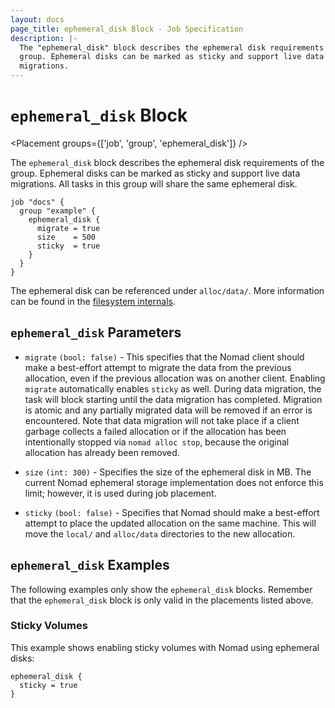 ```yaml
---
layout: docs
page_title: ephemeral_disk Block - Job Specification
description: |-
  The "ephemeral_disk" block describes the ephemeral disk requirements of the
  group. Ephemeral disks can be marked as sticky and support live data
  migrations.
---
```


# `ephemeral_disk` Block

<Placement groups={['job', 'group', 'ephemeral_disk']} />

The `ephemeral_disk` block describes the ephemeral disk requirements of the
group. Ephemeral disks can be marked as sticky and support live data migrations.
All tasks in this group will share the same ephemeral disk.

```hcl
job "docs" {
  group "example" {
    ephemeral_disk {
      migrate = true
      size    = 500
      sticky  = true
    }
  }
}
```

The ephemeral disk can be referenced under `alloc/data/`. More information can
be found in the [filesystem internals][].

## `ephemeral_disk` Parameters

- `migrate` `(bool: false)` - This specifies that the Nomad client should make a
  best-effort attempt to migrate the data from the previous allocation, even if
  the previous allocation was on another client. Enabling `migrate`
  automatically enables `sticky` as well. During data migration, the task will
  block starting until the data migration has completed. Migration is atomic and
  any partially migrated data will be removed if an error is encountered. Note
  that data migration will not take place if a client garbage collects a failed
  allocation or if the allocation has been intentionally stopped via `nomad
  alloc stop`, because the original allocation has already been removed.

- `size` `(int: 300)` - Specifies the size of the ephemeral disk in MB. The
  current Nomad ephemeral storage implementation does not enforce this limit;
  however, it is used during job placement.

- `sticky` `(bool: false)` - Specifies that Nomad should make a best-effort
  attempt to place the updated allocation on the same machine. This will move
  the `local/` and `alloc/data` directories to the new allocation.

## `ephemeral_disk` Examples

The following examples only show the `ephemeral_disk` blocks. Remember that the
`ephemeral_disk` block is only valid in the placements listed above.

### Sticky Volumes

This example shows enabling sticky volumes with Nomad using ephemeral disks:

```hcl
ephemeral_disk {
  sticky = true
}
```

[resources]: /nomad/docs/job-specification/resources 'Nomad resources Job Specification'
[filesystem internals]: /nomad/docs/concepts/filesystem#templates-artifacts-and-dispatch-payloads 'Filesystem internals documentation'
